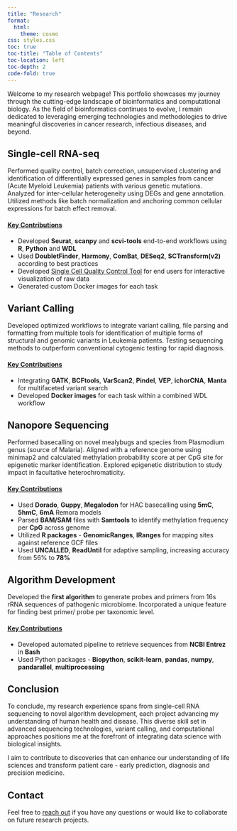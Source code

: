 ```yaml
---
title: "Research"
format:
  html:
    theme: cosmo
css: styles.css
toc: true
toc-title: "Table of Contents"
toc-location: left
toc-depth: 2
code-fold: true
---
```


Welcome to my research webpage! This portfolio showcases my journey through the cutting-edge landscape of bioinformatics and computational biology. As the field of bioinformatics continues to evolve, I remain dedicated to leveraging emerging technologies and methodologies to drive meaningful discoveries in cancer research, infectious diseases, and beyond.

## Single-cell RNA-seq

Performed quality control, batch correction, unsupervised clustering and identification of differentially expressed genes in samples from cancer (Acute Myeloid Leukemia) patients with various genetic mutations. Analyzed for inter-cellular heterogeneity using DEGs and gene annotation. Utilized methods like batch normalization and anchoring common cellular expressions for batch effect removal.

#### [Key Contributions]{.underline}

-   Developed **Seurat**, **scanpy** and **scvi-tools** end-to-end workflows using **R**, **Python** and **WDL**
-   Used **DoubletFinder**, **Harmony**, **ComBat**, **DESeq2**, **SCTransform(v2)** according to best practices
-   Developed [Single Cell Quality Control Tool](https://rna-qctool.fredhutch.org/ "Link to App for QC Analysis") for end users for interactive visualization of raw data
-   Generated custom Docker images for each task

## Variant Calling

Developed optimized workflows to integrate variant calling, file parsing and formatting from multiple tools for identification of multiple forms of structural and genomic variants in Leukemia patients. Testing sequencing methods to outperform conventional cytogenic testing for rapid diagnosis.

#### [Key Contributions]{.underline}

-   Integrating **GATK**, **BCFtools**, **VarScan2**, **Pindel**, **VEP**, **ichorCNA**, **Manta** for multifaceted variant search
-   Developed **Docker images** for each task within a combined WDL workflow

## Nanopore Sequencing

Performed basecalling on novel mealybugs and species from Plasmodium genus (source of Malaria). Aligned with a reference genome using minimap2 and calculated methylation probability score at per CpG site for epigenetic marker identification. Explored epigenetic distribution to study impact in facultative heterochromaticity.

#### [Key Contributions]{.underline}

-   Used **Dorado**, **Guppy**, **Megalodon** for HAC basecalling using **5mC**, **5hmC**, **6mA** Remora models
- Parsed **BAM/SAM** files with **Samtools** to identify methylation frequency per **CpG** across genome
-   Utilized **R packages** - **GenomicRanges**, **IRanges** for mapping sites against reference GCF files
-   Used **UNCALLED**, **ReadUntil** for adaptive sampling, increasing accuracy from 56% to **78%**

## Algorithm Development

Developed the **first algorithm** to generate probes and primers from 16s rRNA sequences of pathogenic microbiome. Incorporated a unique feature for finding best primer/ probe per taxonomic level.

#### [Key Contributions]{.underline}

-   Developed automated pipeline to retrieve sequences from **NCBI Entrez** in **Bash**
-   Used Python packages - **Biopython**, **scikit-learn**, **pandas**, **numpy**, **pandarallel**, **multiprocessing**

## Conclusion

To conclude, my research experience spans from single-cell RNA sequencing to novel algorithm development, each project advancing my understanding of human health and disease. This diverse skill set in advanced sequencing technologies, variant calling, and computational approaches positions me at the forefront of integrating data science with biological insights.

I aim to contribute to discoveries that can enhance our understanding of life sciences and transform patient care - early prediction, diagnosis and precision medicine.

## Contact

Feel free to [reach out](mailto:sanazagarwal99@gmail.com) if you have any questions or would like to collaborate on future research projects.
